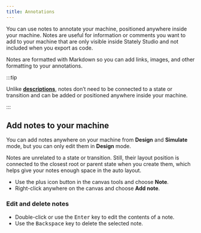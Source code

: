 ```yaml
---
title: Annotations
---
```


You can use notes to annotate your machine, positioned anywhere inside your machine. Notes are useful for information or comments you want to add to your machine that are only visible inside Stately Studio and not included when you export as code.

<EmbedMachine
  embedURL="https://stately.ai/registry/editor/embed/5b170468-d66a-4136-84c8-676c8fea82e8?machineId=7879be19-d267-4e75-9a7d-6a870d540257"
  name="Annotated dog walk machine"
/>

Notes are formatted with Markdown so you can add links, images, and other formatting to your annotations.

:::tip

Unlike [**descriptions**](descriptions.mdx), notes don’t need to be connected to a state or transition and can be added or positioned anywhere inside your machine.

:::

## Add notes to your machine

You can add notes anywhere on your machine from **Design** and **Simulate** mode, but you can only edit them in **Design** mode.

Notes are unrelated to a state or transition. Still, their layout position is connected to the closest root or parent state when you create them, which helps give your notes enough space in the auto layout.

- Use the <PlusSquare size={18}/> plus icon button in the canvas tools and choose **Note**.
- Right-click anywhere on the canvas and choose **Add note**.

### Edit and delete notes

- Double-click or use the <kbd>Enter</kbd> key to edit the contents of a note.
- Use the <kbd>Backspace</kbd> key to delete the selected note.
